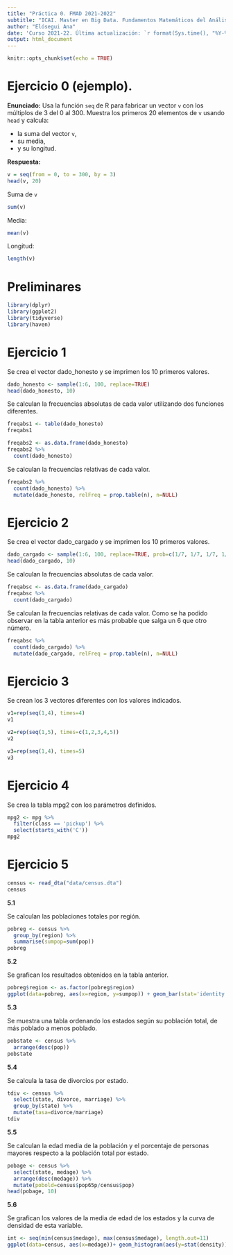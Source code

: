 ```yaml
---
title: "Práctica 0. FMAD 2021-2022"
subtitle: "ICAI. Master en Big Data. Fundamentos Matemáticos del Análisis de Datos (FMAD)."
author: "Elósegui Ana"
date: 'Curso 2021-22. Última actualización: `r format(Sys.time(), "%Y-%m-%d")`'
output: html_document
---
```


```r
knitr::opts_chunk$set(echo = TRUE)
```



# Ejercicio 0 (ejemplo).

**Enunciado:** Usa la función `seq` de R para fabricar un vector `v` con los múltiplos de 3 del 0 al 300. Muestra los primeros 20 elementos de `v` usando `head` y calcula:

+ la suma del vector `v`,
+ su media,
+ y su longitud.

**Respuesta:**

```r
v = seq(from = 0, to = 300, by = 3)
head(v, 20)
```

Suma de `v`
```r
sum(v)
```

Media:
```r
mean(v)
```

Longitud:
```r
length(v)
```



# Preliminares
```r
library(dplyr)
library(ggplot2)
library(tidyverse)
library(haven)
```



# Ejercicio 1

Se crea el vector dado_honesto y se imprimen los 10 primeros valores.
```r
dado_honesto <- sample(1:6, 100, replace=TRUE)
head(dado_honesto, 10)
```
Se calculan la frecuencias absolutas de cada valor utilizando dos funciones diferentes.
```r
freqabs1 <- table(dado_honesto)
freqabs1
```
```r
freqabs2 <- as.data.frame(dado_honesto)
freqabs2 %>% 
  count(dado_honesto)
```
Se calculan la frecuencias relativas de cada valor. 
```r
freqabs2 %>% 
  count(dado_honesto) %>%
  mutate(dado_honesto, relFreq = prop.table(n), n=NULL) 
```



# Ejercicio 2

Se crea el vector dado_cargado y se imprimen los 10 primeros valores.
```r
dado_cargado <- sample(1:6, 100, replace=TRUE, prob=c(1/7, 1/7, 1/7, 1/7, 1/7, 2/7))
head(dado_cargado, 10)
```
Se calculan la frecuencias absolutas de cada valor.
```r
freqabsc <- as.data.frame(dado_cargado)
freqabsc %>% 
  count(dado_cargado)
```

Se calculan la frecuencias relativas de cada valor. Como se ha podido observar en la tabla anterior es más probable que salga un 6 que otro número. 
```r
freqabsc %>% 
  count(dado_cargado) %>%
  mutate(dado_cargado, relFreq = prop.table(n), n=NULL)
```



# Ejercicio 3

Se crean los 3 vectores diferentes con los valores indicados.
```r
v1=rep(seq(1,4), times=4)
v1
```
```r
v2=rep(seq(1,5), times=c(1,2,3,4,5))
v2
```

```r
v3=rep(seq(1,4), times=5)
v3
```


# Ejercicio 4

Se crea la tabla mpg2 con los parámetros definidos. 
```r
mpg2 <- mpg %>% 
  filter(class == 'pickup') %>% 
  select(starts_with('C'))
mpg2
```



# Ejercicio 5
```r
census <- read_dta("data/census.dta")
census
```


**5.1**

Se calculan las poblaciones totales por región. 
```r
pobreg <- census %>% 
  group_by(region) %>% 
  summarise(sumpop=sum(pop))
pobreg
```


**5.2**

Se grafican los resultados obtenidos en la tabla anterior. 
```r
pobreg$region <- as.factor(pobreg$region)
ggplot(data=pobreg, aes(x=region, y=sumpop)) + geom_bar(stat='identity', fill='blue')
```


**5.3**

Se muestra una tabla ordenando los estados según su población total, de más poblado a menos poblado. 
```r
pobstate <- census %>% 
  arrange(desc(pop))
pobstate
```


**5.4**

Se calcula la tasa de divorcios por estado. 
```r
tdiv <- census %>% 
  select(state, divorce, marriage) %>% 
  group_by(state) %>% 
  mutate(tasa=divorce/marriage)
tdiv
```


**5.5**

Se calculan la edad media de la población y el porcentaje de personas mayores respecto a la población total por estado. 
```r
pobage <- census %>% 
  select(state, medage) %>% 
  arrange(desc(medage)) %>% 
  mutate(pobold=census$pop65p/census$pop)
head(pobage, 10)
```


**5.6**

Se grafican los valores de la media de edad de los estados y la curva de densidad de esta variable. 
```r
int <- seq(min(census$medage), max(census$medage), length.out=11)
ggplot(data=census, aes(x=medage))+ geom_histogram(aes(y=stat(density)), breaks=int, fill="blue")+ geom_density(color="red")

```

